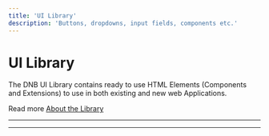 ```yaml
---
title: 'UI Library'
description: 'Buttons, dropdowns, input fields, components etc.'
---
```



# UI Library

The DNB UI Library contains ready to use HTML Elements (Components and Extensions) to use in both existing and new web Applications.

Read more [About the Library](/uilib/about-the-lib)

---

<WatchingReleases />

---

<WelcomeAdvice />
